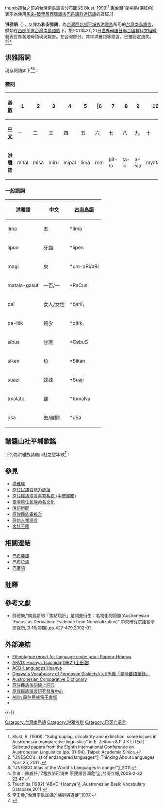 {{Infobox Language
|name=洪雅語
|nativename= Hoanya
|familycolor=Austronesian
|fam1=[[南島語系|南島語系]]
|fam2=[[台灣南島語言|台灣南島語言]]
|fam3=[[北台灣南島語族|北台灣南島語族]]?
|fam4=西部平原台灣南島語族
|fam5=中西部平原台灣南島語群
|agency=台灣[[中央研究院|中央研究院]] (''Academia Sinica'')
|script = [[拉丁字母|拉丁字母]]
|iso2=map
|iso3= ppu
|states=[[台灣|台灣]]西北部
|region=主要分佈於台中霧峰以南、彰化、南投、雲林、嘉義到台南新營以北一帶。
|speakers= 0
|vitality=e}}
[[文件:Formosan_languages.png|thumb]]遷台之前的台灣南島語言分布圖(按 Blust, 1999)<ref>Blust, R. (1999). "Subgrouping, circularity and extinction: some issues in Austronesian comparative linguistics" in E. Zeitoun & P.J.K Li (Ed.) Selected papers from the Eighth International Conference on Austronesian Linguistics (pp. 31-94). Taipei: Academia Sinica.</ref>.東台灣"[[蘭嶼|蘭嶼]]島(深紅色)表示為使用[[馬來-玻里尼西亞語族|馬來-玻里尼西亞語族]][[巴丹語群|巴丹語群]][[達悟語|達悟語]]的區域.]]

'''洪雅語'''（{{lang-ppu|Hoanya}}），又譯為'''和安雅語'''，為[[北台灣|台灣西北部]][[平埔族|平埔族]][[洪雅族|洪雅族]]所用的[[台灣南島語言|台灣南島語言]]，歸類在[[北台灣南島語族#西北台灣南島語族及西部平原台灣南島語族|西部平原台灣南島語族]]下。於2011年2月21日[[世界母語日|世界母語日]][[联合国教育、科学及文化组织|聯合國教科文組織]]發表世界各地母語現況報告。在台灣部分，其中洪雅語等語言，已被認定流失。<ref>"UNESCO’s list of endangered languages"[http://thinkingaboutlanguages.wordpress.com/2011/04/25/unescos-list-of-endangered-languages/] {{Wayback|url=http://thinkingaboutlanguages.wordpress.com/2011/04/25/unescos-list-of-endangered-languages/ |date=20120313073326 }},Thinking About Languages, April 25, 2011 .</ref><ref name=babuzaextinct>"UNESCO Atlas of the World's Languages in danger"[http://www.unesco.org/culture/languages-atlas/index.php?hl=en&page=atlasmap&lid=2042],2011.</ref><ref>作者：陳威任,"7種族語已消失 原民語言瀕危"[http://www.lihpao.com/?action-viewnews-itemid-5657] {{Wayback|url=http://www.lihpao.com/?action-viewnews-itemid-5657 |date=20140201204423 }},台灣立報,2009-2-22 22:47.</ref>

==洪雅語詞==
現存詞語如下<ref>Tsuchida (1982),"ABVD: Hoanya"[http://language.psy.auckland.ac.nz/austronesian/language.php?id=636] {{Wayback|url=http://language.psy.auckland.ac.nz/austronesian/language.php?id=636 |date=20111212054020 }},Austronesian
Basic Vocabulary Database,2011.</ref><ref>[[李壬癸|李壬癸]],"台灣南島民族的族群與遷徙",1997.</ref>：

===數詞===
{|class=wikitable
|-
![[基数_(数学)|基數]]
|1||2||3||4||5|||6||7||8||9||10
|-
!'''[[中文|中文]]'''
|一||二||三||四||五||六||七||八||九||十
|-
!'''洪雅語'''
|mital||misa||miru||mipal||lima||rom||pit-to||ta-lo||a-sia||myataisi
|}

===一般語詞===
{|class=wikitable
!洪雅語!!中文!![[古南島語|古南島語]]
|-
|lima||五||*lima
|-
|lipun||牙齒||*lipen
|-
|magi||來||*um-aRi/aRi
|-
|matala-gasut||一百/一||*RaCus
|-
|pai||女人/女性||*bahi₁
|-
|pa-itik||較少||*qitik₁
|-
|sibus||甘蔗||*CebuS
|-
|sikan||魚||*Sikan
|-
|suazi||妹妹||*Suaji
|-
|tmālato||聽||*tumaNa
|-
|usa||去/離開||*uSa
|}

==諸羅山社平埔歌謠==
下列為洪雅族諸羅山社之豐年歌<ref>{{cite web|url=http://ipge.ctust.edu.tw/General/download_project_result_files.php?file_name=class16-12.pdf&file_path=D:/xampp/htdocs/General/project_data/general_project/download/|language=zh-hant|title=第五單元 從各族群的歌謠認識族群文化 第十二講：歌謠分類|publisher=中臺科技大學通識教育中心站|date=|accessdate=|archive-date=2014-07-14|archive-url=https://web.archive.org/web/20140714221554/http://ipge.ctust.edu.tw/General/download_project_result_files.php?file_name=class16-12.pdf&file_path=D%3A%2Fxampp%2Fhtdocs%2FGeneral%2Fproject_data%2Fgeneral_project%2Fdownload%2F|dead-url=yes}}</ref>：

{{quotation|
:<center>諸羅山社豐年歌</center>
{{div col|cols=2}}

洪雅語直譯：麻然玲麻什勞林，<br>
[[汉语|中文]]：今逢豐年大收，

洪雅語直譯：蠻南無假思毛者，<br>
[[汉语|中文]]：約會社眾，

洪雅語直譯：宇烈然 沙無嗄，<br>
[[汉语|中文]]：都須釀美酒，



洪雅語直譯：宇烈嘮來奴毛沙喝嘻，<br>
[[汉语|中文]]：齊來賽戲，

洪雅語直譯：麻什描然麻什什。<br>
[[汉语|中文]]：願明年還似今年。
}}

==參見==
{{div col|cols=2}}
*[[洪雅族|洪雅族]]
*[[原住民族語能力認證|原住民族語能力認證]]
*[[原住民族語言書寫系統_(中華民國)|原住民族語言書寫系統 (中華民國)]]
*[[臺灣原住民族命名文化|臺灣原住民族命名文化]]
*[[族語新聞|族語新聞]]
*[[原住民族電視台|原住民族電視台]]
*[[原始人類語言|原始人類語言]]
*[[大肚王國|大肚王國]]
{{div col end}}

== 相關連結 ==

* [[巴布薩語|巴布薩語]]
* [[巴布拉語|巴布拉語]]
* [[巴宰語|巴宰語]]

==註釋==
{{reflist|2}}

==參考文獻==
{{refbegin}}
*帥德樂,"南島語的「焦點屈折」是詞彙衍生：名物化的證據(Austronesian ‘Focus’ as Derivation: Evidence from Nominalization)",中央研究院語言學研究所,(3:1附冊期),pp.427-479,2002-01.
{{refend}}

==外部連結==
{{div col|cols=2}}
*[http://www.ethnologue.org/show_language.asp?code=ppu Ethnologue report for language code: ppu--Papora-Hoanya] {{Wayback|url=http://www.ethnologue.org/show_language.asp?code=ppu |date=20100707201214 }}
*[https://web.archive.org/web/20111212054020/http://language.psy.auckland.ac.nz/austronesian/language.php?id=636 ABVD: Hoanya Tsuchida(1982)([[土田滋|土田滋]])]
*[http://www.trussel2.com/acd/acd-l_H.htm#Hoanya ACD-Languages:Hoanya] {{Wayback|url=http://www.trussel2.com/acd/acd-l_H.htm#Hoanya |date=20201020084030 }}
*[https://web.archive.org/web/20131006062613/http://www.joao-roiz.jp/OGV/ Ogawa's Vocabulary of Formosan Dialects/小川尚義「臺灣蕃語蒐録」]
*[http://www.trussel2.com/acd/ Austronesian Comparative Dictionary] {{Wayback|url=http://www.trussel2.com/acd/ |date=20140202172831 }}
*[http://e-dictionary.apc.gov.tw/Index.htm 原住民族族語線上詞典] {{Wayback|url=http://e-dictionary.apc.gov.tw/Index.htm |date=20140323122600 }}
*[http://ilrdc.tw/ 原住民族語言研究發展中心] {{Wayback|url=http://ilrdc.tw/ |date=20160305003716 }}
*[http://alilin.apc.gov.tw/tw/ Alilin 原住民族電子書城] {{Wayback|url=http://alilin.apc.gov.tw/tw/ |date=20160308183405 }}
*{{YouTube|E-9cb5aiE3g|Myth(神話/song)}}
{{div col end}}
{{-}}
{{台灣語言}}
{{南島語系}}

[[Category:台灣南島語|Category:台灣南島語]]
[[Category:洪雅族群|Category:洪雅族群]]
[[Category:已灭亡语言|Category:已灭亡语言]]